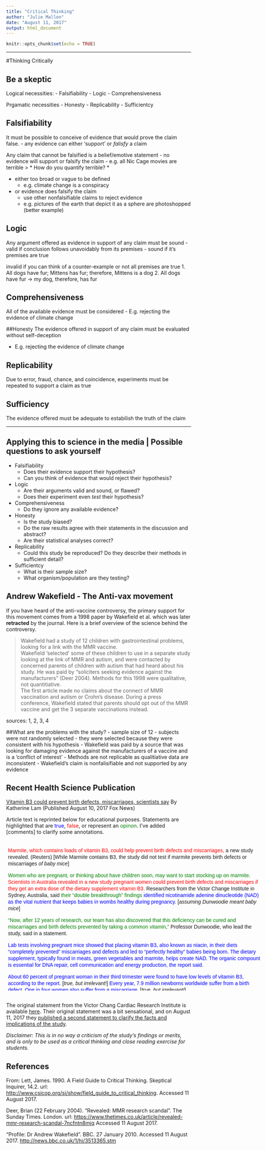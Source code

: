 ---
title: "Critical Thinking"
author: "Julie Mallon"
date: "August 11, 2017"
output: html_document
---

```{r setup, include=FALSE}
knitr::opts_chunk$set(echo = TRUE)
```

----

#Thinking Critically

## Be a skeptic

Logical necessities:
- Falsifiability
- Logic
- Comprehensiveness

Prgamatic necessities
- Honesty
- Replicability
- Sufficientcy

## Falsifiability
It must be possible to conceive of evidence that would prove the claim false. 
  - any evidence can either 'support' or *falisfy* a claim 

Any claim that cannot be falsified is a belief/emotive statement
  - no evidence will support or falsify the claim
    - e.g. all Nic Cage movies are terrible
    > * How do you quantify terrible? *
    
  - either too broad or vague to be defined
    - e.g. climate change is a conspiracy
    
  - or evidence does falsify the claim
      - use other nonfalsifiable claims to reject evidence
      - e.g. pictures of the earth that depict it as a sphere are photoshopped (better example)
      
## Logic
Any argument offered as evidence in support of any claim must be sound
- valid if conclusion follows unavoidably from its premises
- sound if it's premises are true

invalid if you can think of a counter-example or not all premises are true
1. All dogs have fur; Mittens has fur; therefore, Mittens is a dog
2. All dogs have fur -> my dog, therefore, has fur

## Comprehensiveness 
All of the available evidence must be considered
- E.g. rejecting the evidence of climate change

##Honesty
The evidence offered in support of any claim must be evaluated without self-deception

- E.g. rejecting the evidence of climate change

## Replicability
Due to error, fraud, chance, and coincidence, experiments must be repeated to support a claim as true

## Sufficiency
The evidence offered must be adequate to estabilish the truth of the claim

---

## Applying this to science in the media | Possible questions to ask yourself


- Falsifiability
    - Does their evidence support their hypothesis?
    - Can you think of evidence that would reject their hypothesis?
- Logic
    - Are their arguments valid and sound, or flawed?
    - Does their experiment even *test* their hypothesis?
- Comprehensiveness
    - Do they ignore any available evidence?
- Honesty
    - Is the study biased? 
    - Do the raw results agree with their statements in the discussion and abstract?
    - Are their statistical analyses correct?
- Replicability
    - Could this study be reproduced? Do they describe their methods in sufficient detail?
- Sufficientcy
    - What is their sample size? 
    - What organism/population are they testing? 


## Andrew Wakefield - The Anti-vax movement
If you have heard of the anti-vaccine controversy, the primary support for this movement comes from a 1998 paper by Wakefield et al. which was later **retracted** by the journal. Here is a brief overview of the science behind the controversy.

> Wakefield had a study of 12 children with gastrointestinal problems, looking for a link with the MMR vaccine. <br>
> Wakefield 'selected' some of these children to use in a separate study looking at the link of MMR and autism, and were contacted by concerned parents of children with autism that had heard about his study. He was paid by "soliciters seeking evidence against the manufacturers" (Deer 2004). Methods for this 1998 were qualitative, not quantitiative.<br>
> The first article made no claims about the connect of MMR vaccination and autism or Crohn's disease. During a press conference, Wakefield stated that parents should opt out of the MMR vaccine and get the 3 separate vaccinations instead.

sources: 1, 2, 3, 4

##What are the problems with the study?
- sample size of 12
- subjects were not randomly selected - they were selected because they were consistent with his hypothesis
- Wakefield was paid by a source that was looking for damaging evidence against the manufacturers of a vaccine and is a 'conflict of interest'
- Methods are not replicable as qualitiative data are inconsistent
- Wakefield's claim is nonfalisifiable and not supported by any evidence


## Recent Health Science Publication
[Vitamin B3 could prevent birth defects, miscarriages, scientists say](www.foxnews.com/health/2017/08/10/vitamin-b3-could-prevent-birth-defects-miscarriages-scientists-say.html)
By Katherine Lam (Published August 10, 2017 Fox News)


Article text is reprinted below for educational purposes. Statements are highlighted that are <span style="color: blue">true</span>, <span style="color: red">false</span>, or represent an <span style="color: green">opinon</span>. I've added [comments] to clarify some annotations.

<!-- CSS -->
<style>
/* Force scrollbars onto browser window */
body {
margin-bottom: 200%;
}

/* Box styles */
.myBox {
border: none;
padding: 5px;
font: 14px/18px sans-serif;
width: 700px;
height: 400px;
overflow: scroll;
}
</style>


<!-- HTML -->
<div class="myBox">

<span style="color: red">Marmite, which contains loads of vitamin B3, could help prevent birth defects and miscarriages,</span> a new study revealed.
 (Reuters) [While Marmite contains B3, the study did not test if marmite prevents birth defects or miscarriages *of baby mice*]

<span style="color: green">
Women who are pregnant, or thinking about have children soon, may want to start stocking up on marmite.
</span>
<span style="color: red">
Scientists in Australia revealed in a new study pregnant women could prevent birth defects and miscarriages if they get an extra dose of the dietary supplement vitamin B3.
</span>
Researchers from the Victor Change Institute in Sydney, Australia, said <span style="color: green">their "double breakthrough" findings</span> <span style="color: blue">identified nicotinamide adenine dinucleotide (NAD) as the vital nutrient that keeps babies in wombs healthy during pregnancy. </span> [*assuming Dunwoodie meant baby mice*]


<span style="color: green">
"Now, after 12 years of research, our team has also discovered that this deficiency can be cured and miscarriages and birth defects prevented by taking a common vitamin,"</span>  Professor Dunwoodie, who lead the study, said in a statement. 

<span style="color: blue">
Lab tests involving pregnant mice showed that placing vitamin B3, also known as niacin, in their diets "completely prevented" miscarriages and defects and led to "perfectly healthy" babies being born. The dietary supplement, typically found in meats, green vegetables and marmite, helps create NAD. The organic compount is essential for DNA repair, cell communication and energy production, the report said. </span>

<span style="color: blue">
About 60 percent of pregnant woman in their third trimester were found to have low levels of vitamin B3, according to the report. </span>[*true, but irrelevant!*] 
<span style="color: blue">
Every year, 7.9 million newborns worldwide suffer from a birth defect. One in four women also suffer from a miscarriage.
</span> 
[*true, but irrelevant!*]

<span style="color: green">
Researchers said the next steps are to find a way to measure NAD levels in pregnant woman to identify who needs more vitamin B3. <br><br> "We believe that this breakthrough will be one of our country’s greatest medical discoveries. It’s extremely rare to discover the problem and provide a preventive solution at the same time. It’s actually a double breakthrough,"</span> Professor Robert Graham, executive director of the Victor Chang Cardiac Research Institute, said.
</div>

</body>
</html>

<br>
The original statement from the Victor Chang Cardiac Research Institute is available [here](https://www.victorchang.edu.au/pregnancy-breakthrough).
Their original statement was a bit sensational, and on August 11, 2017 they [published a second statement to clarify the facts and implications of the study](https://www.victorchang.edu.au/pregnancy-breakthrough-statement).

*Disclaimer: This is in no way a criticism of the study's findings or merits, and is only to be used as a critical thinking and close reading exercise for students.*


## References
From: Lett, James. 1990. A Field Guide to Critical Thinking. Skeptical Inquirer, 14.2. url: <http://www.csicop.org/si/show/field_guide_to_critical_thinking>.  Accessed 11 August 2017.

Deer, Brian (22 February 2004). "Revealed: MMR research scandal". The Sunday Times. London. url: <https://www.thetimes.co.uk/article/revealed-mmr-research-scandal-7ncfntn8mjq> Accessed 11 August 2017.

"Profile: Dr Andrew Wakefield". BBC. 27 January 2010. Accessed 11 August 2017.
<http://news.bbc.co.uk/1/hi/3513365.stm>
